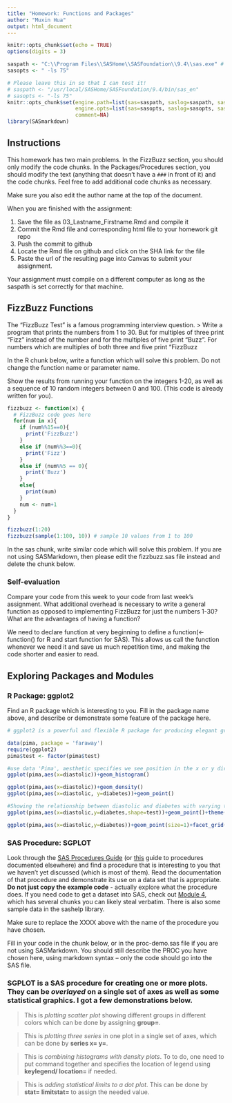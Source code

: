 ```yaml
---
title: "Homework: Functions and Packages"
author: "Muxin Hua"
output: html_document
---
```


```r
knitr::opts_chunk$set(echo = TRUE)
options(digits = 3)
```

```r
saspath <- "C:\\Program Files\\SASHome\\SASFoundation\\9.4\\sas.exe" # Your SAS path goes here
sasopts <- " -ls 75"

# Please leave this in so that I can test it!
# saspath <- "/usr/local/SASHome/SASFoundation/9.4/bin/sas_en" 
# sasopts <- "-ls 75"
knitr::opts_chunk$set(engine.path=list(sas=saspath, saslog=saspath, sashtml=saspath),
                      engine.opts=list(sas=sasopts, saslog=sasopts, sashtml=sasopts), 
                      comment=NA)
library(SASmarkdown)
```

## Instructions
This homework has two main problems. In the FizzBuzz section, you should only modify the code chunks. In the Packages/Procedures section, you should modify the text (anything that doesn't have a `###` in front of it) and the code chunks. Feel free to add additional code chunks as necessary.

Make sure you also edit the author name at the top of the document. 

When you are finished with the assignment: 

1. Save the file as 03_Lastname_Firstname.Rmd and compile it
2. Commit the Rmd file and corresponding html file to your homework git repo
3. Push the commit to github
4. Locate the Rmd file on github and click on the SHA link for the file
5. Paste the url of the resulting page into Canvas to submit your assignment.

Your assignment must compile on a different computer as long as the saspath is set correctly for that machine.

## FizzBuzz Functions

The "FizzBuzz Test" is a famous programming interview question. 
> Write a program that prints the numbers from 1 to 30. But for multiples of three print “Fizz” instead of the number and for the multiples of five print “Buzz”. For numbers which are multiples of both three and five print “FizzBuzz

In the R chunk below, write a function which will solve this problem. Do not change the function name or parameter name. 

Show the results from running your function on the integers 1-20, as well as a sequence of 10 random integers between 0 and 100. (This code is already written for you).

```r

fizzbuzz <- function(x) {
  # FizzBuzz code goes here
  for(num in x){
    if (num%%15==0){
      print('FizzBuzz')
    }
    else if (num%%3==0){
      print('Fizz')
    }
    else if (num%%5 == 0){
      print('Buzz')
    }
    else{
      print(num)
    }
    num <- num+1
  }
}

```

```r
fizzbuzz(1:20)
fizzbuzz(sample(1:100, 10)) # sample 10 values from 1 to 100
```

In the sas chunk, write similar code which will solve this problem. If you are not using SASMarkdown, then please edit the fizzbuzz.sas file instead and delete the chunk below.


### Self-evaluation

Compare your code from this week to your code from last week's assignment. What additional overhead is necessary to write a general function as opposed to implementing FizzBuzz for just the numbers 1-30? What are the advantages of having a function?

We need to declare function at very beginning to define a function(<-function() for R and start function for SAS). This allows us call the function whenever we need it and save us much repetition time, and making the code shorter and easier to read.


## Exploring Packages and Modules

### R Package: ggplot2
Find an R package which is interesting to you. Fill in the package name above, and describe or demonstrate some feature of the package here. 

```r
# ggplot2 is a powerful and flexible R package for producing elegant graphs. It devides plot into three fundamental parts: plot =data + aesthetics + geometry. Demonstration is as below. Pima is a data set recording  a study about diabetes, digestive and Kidney disease among 768 adult female Pima Indians living near Phoenix. All the columns except 'test' are quantitative medical index's. After converting numerical 'test' data into categorical, we can plot some graphs about the data.

data(pima, package = 'faraway')
require(ggplot2)
pima$test <- factor(pima$test) 

#use data 'Pima', aesthetic specifies we see position in the x or y direction, using different geometries.
ggplot(pima,aes(x=diastolic))+geom_histogram() 

ggplot(pima,aes(x=diastolic))+geom_density() 
ggplot(pima,aes(x=diastolic, y=diabetes))+geom_point()

#Showing the relationship between diastolic and diabetes with varying test.
ggplot(pima,aes(x=diastolic,y=diabetes,shape=test))+geom_point()+theme(legend.position = "top",legend.direction = "horizontal") 

ggplot(pima,aes(x=diastolic,y=diabetes))+geom_point(size=1)+facet_grid(~ test)
```


### SAS Procedure: SGPLOT
Look through the [SAS Procedures Guide](https://go.documentation.sas.com/?docsetId=proc&docsetTarget=part-2.htm&docsetVersion=9.4&locale=en) (or [this](https://go.documentation.sas.com/?docsetId=proc&docsetTarget=p0ptdedyvyouspn1erbeqr0floca.htm&docsetVersion=9.4&locale=en) guide to procedures documented elsewhere) and find a procedure that is interesting to you that we haven't yet discussed (which is most of them). Read the documentation of that procedure and demonstrate its use on a data set that is appropriate. **Do not just copy the example code** - actually explore what the procedure does. If you need code to get a dataset into SAS, check out [Module 4](https://srvanderplas.github.io/unl-stat850/reading-data.html#delimited-text-files), which has several chunks you can likely steal verbatim. There is also some sample data in the sashelp library.

Make sure to replace the XXXX above with the name of the procedure you have chosen.

Fill in your code in the chunk below, or in the proc-demo.sas file if you are not using SASMarkdown. You should still describe the PROC you have chosen here, using markdown syntax -- only the code should go into the SAS file.

### SGPLOT is a SAS procedure for creating one or more plots. They can be *overlayed* on a single set of axes as well as some statistical graphics. I got a few demonstrations below.

>This is *plotting scatter plot* showing different groups in different colors which can be done by assigning **group=**.

>This is *plotting three series* in one plot in a single set of axes, which can be done by **series x= y=**.

>This is *combining histograms with density plots*. To to do, one need to put command together and specifies the location of legend using **keylegend/ location= ** if needed.

>This is *adding statistical limits to a dot plot*. This can be done by **stat= limitstat= ** to assign the needed value.

